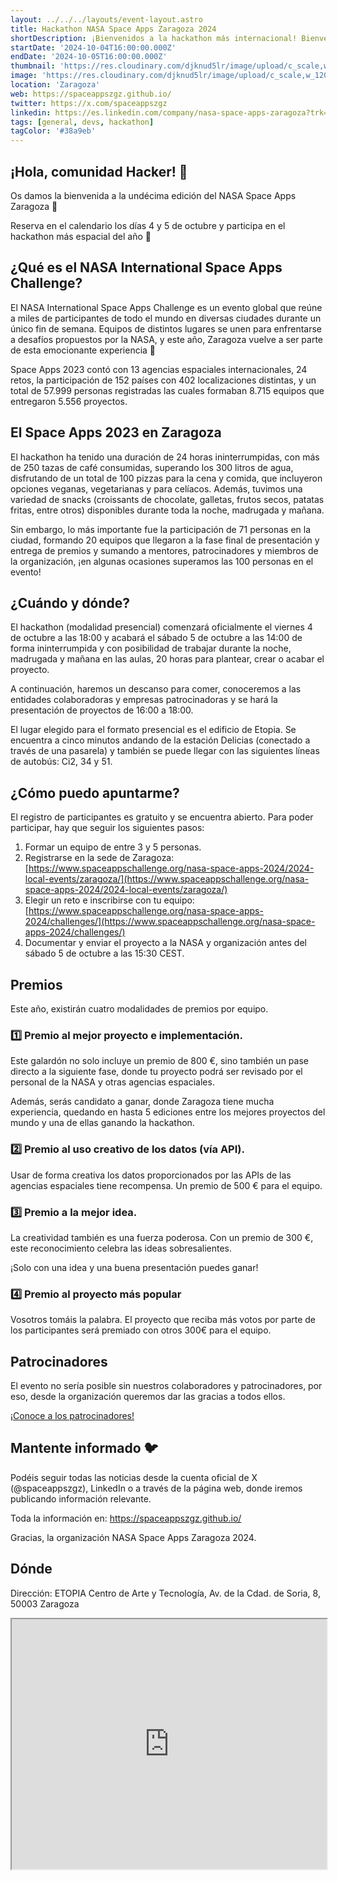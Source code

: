 ```yaml
---
layout: ../../../layouts/event-layout.astro
title: Hackathon NASA Space Apps Zaragoza 2024
shortDescription: ¡Bienvenidos a la hackathon más internacional! Bienvenidos al NASA International Space Apps Challenge Zaragoza 2024, un evento local donde la innovación y la colaboración se unen para abordar los desafíos del futuro 🚀
startDate: '2024-10-04T16:00:00.000Z'
endDate: '2024-10-05T16:00:00.000Z'
thumbnail: 'https://res.cloudinary.com/djknud5lr/image/upload/c_scale,w_1200/v1726777336/hackaton-nasa-zaragoza_skubrf.webp'
image: 'https://res.cloudinary.com/djknud5lr/image/upload/c_scale,w_1200/v1726777336/hackaton-nasa-zaragoza_skubrf.webp'
location: 'Zaragoza'
web: https://spaceappszgz.github.io/
twitter: https://x.com/spaceappszgz
linkedin: https://es.linkedin.com/company/nasa-space-apps-zaragoza?trk=public_post_follow-view-profile
tags: [general, devs, hackathon]
tagColor: '#38a9eb'
---
```


## ¡Hola, comunidad Hacker! 👋

Os damos la bienvenida a la undécima edición del NASA Space Apps Zaragoza 🚀

Reserva en el calendario los días 4 y 5 de octubre y participa en el hackathon más espacial del año 📅

## ¿Qué es el NASA International Space Apps Challenge?

El NASA International Space Apps Challenge es un evento global que reúne a miles de participantes de todo el mundo en diversas ciudades durante un único fin de semana. Equipos de distintos lugares se unen para enfrentarse a desafíos propuestos por la NASA, y este año, Zaragoza vuelve a ser parte de esta emocionante experiencia 🚀

Space Apps 2023 contó con 13 agencias espaciales internacionales, 24 retos, la participación de 152 países con 402 localizaciones distintas, y un total de 57.999 personas registradas las cuales formaban 8.715 equipos que entregaron 5.556 proyectos.

## El Space Apps 2023 en Zaragoza

El hackathon ha tenido una duración de 24 horas ininterrumpidas, con más de 250 tazas de café consumidas, superando los 300 litros de agua, disfrutando de un total de 100 pizzas para la cena y comida, que incluyeron opciones veganas, vegetarianas y para celíacos. Además, tuvimos una variedad de snacks (croissants de chocolate, galletas, frutos secos, patatas fritas, entre otros) disponibles durante toda la noche, madrugada y mañana.

Sin embargo, lo más importante fue la participación de 71 personas en la ciudad, formando 20 equipos que llegaron a la fase final de presentación y entrega de premios y sumando a mentores, patrocinadores y miembros de la organización, ¡en algunas ocasiones superamos las 100 personas en el evento!

## ¿Cuándo y dónde?

El hackathon (modalidad presencial) comenzará oficialmente el viernes 4 de octubre a las 18:00 y acabará el sábado 5 de octubre a las 14:00 de forma ininterrumpida y con posibilidad de trabajar durante la noche, madrugada y mañana en las aulas, 20 horas para plantear, crear o acabar el proyecto.

A continuación, haremos un descanso para comer, conoceremos a las entidades colaboradoras y empresas patrocinadoras y se hará la presentación de proyectos de 16:00 a 18:00.

El lugar elegido para el formato presencial es el edificio de Etopia. Se encuentra a cinco minutos andando de la estación Delicias (conectado a través de una pasarela) y también se puede llegar con las siguientes líneas de autobús: Ci2, 34 y 51.

## ¿Cómo puedo apuntarme?

El registro de participantes es gratuito y se encuentra abierto. Para poder participar, hay que seguir los siguientes pasos:

1. Formar un equipo de entre 3 y 5 personas.
2. Registrarse en la sede de Zaragoza: [https://www.spaceappschallenge.org/nasa-space-apps-2024/2024-local-events/zaragoza/](https://www.spaceappschallenge.org/nasa-space-apps-2024/2024-local-events/zaragoza/)
3. Elegir un reto e inscribirse con tu equipo: [https://www.spaceappschallenge.org/nasa-space-apps-2024/challenges/](https://www.spaceappschallenge.org/nasa-space-apps-2024/challenges/)
4. Documentar y enviar el proyecto a la NASA y organización antes del sábado 5 de octubre a las 15:30 CEST.

## Premios

Este año, existirán cuatro modalidades de premios por equipo.

### 1️⃣ Premio al mejor proyecto e implementación.

Este galardón no solo incluye un premio de 800 €, sino también un pase directo a la siguiente fase, donde tu proyecto podrá ser revisado por el personal de la NASA y otras agencias espaciales.

Además, serás candidato a ganar, donde Zaragoza tiene mucha experiencia, quedando en hasta 5 ediciones entre los mejores proyectos del mundo y una de ellas ganando la hackathon.

### 2️⃣ Premio al uso creativo de los datos (vía API).

Usar de forma creativa los datos proporcionados por las APIs de las agencias espaciales tiene recompensa. Un premio de 500 € para el equipo.

### 3️⃣ Premio a la mejor idea.

La creatividad también es una fuerza poderosa. Con un premio de 300 €, este reconocimiento celebra las ideas sobresalientes.

¡Solo con una idea y una buena presentación puedes ganar!

### 4️⃣ Premio al proyecto más popular

Vosotros tomáis la palabra. El proyecto que reciba más votos por parte de los participantes será premiado con otros 300€ para el equipo.

## Patrocinadores

El evento no sería posible sin nuestros colaboradores y patrocinadores, por eso, desde la organización queremos dar las gracias a todos ellos.

[¡Conoce a los patrocinadores!](https://spaceappszgz.github.io/)

## Mantente informado 🐦

Podéis seguir todas las noticias desde la cuenta oficial de X (@spaceappszgz), LinkedIn o a través de la página web, donde iremos publicando información relevante.

Toda la información en: https://spaceappszgz.github.io/

Gracias, la organización NASA Space Apps Zaragoza 2024.

## Dónde

Dirección: ETOPIA Centro de Arte y Tecnología, Av. de la Cdad. de Soria, 8, 50003 Zaragoza

<iframe
  style="width: 100%; height: 400px;"
  height="400"
  allowfullscreen=""
  loading="lazy"
  referrerpolicy="no-referrer-when-downgrade"
  src="https://www.google.com/maps/embed?pb=!1m18!1m12!1m3!1d11923.323410967896!2d-0.9175121664984415!3d41.65939647347074!2m3!1f0!2f0!3f0!3m2!1i1024!2i768!4f13.1!3m3!1m2!1s0xd596b4aded0f4d1%3A0x12f8c30f1a51a61f!2sETOPIA%20Centro%20de%20Arte%20y%20Tecnolog%C3%ADa!5e0!3m2!1ses!2ses!4v1726776840201!5m2!1ses!2ses"
  aria-label="ETOPIA Centro de Arte y Tecnología, Av. de la Cdad. de Soria, 8, 50003 Zaragoza"
></iframe>

